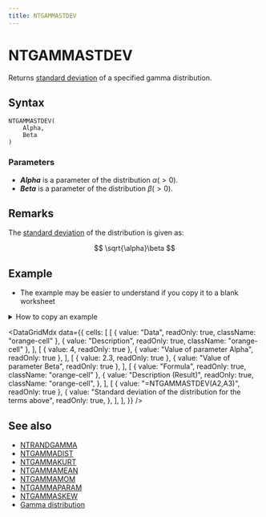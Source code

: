 ```yaml
---
title: NTGAMMASTDEV
---
```



# NTGAMMASTDEV

Returns [standard deviation](/docs/glossary#standard-deviation) of a specified gamma distribution.

## Syntax

```excel
NTGAMMASTDEV(
    Alpha,
    Beta
)
```

### Parameters

- **_Alpha_** is a parameter of the distribution $\alpha(>0)$.
- **_Beta_** is a parameter of the distribution $\beta(>0)$.

## Remarks

The [standard deviation](/docs/glossary#standard-deviation) of the distribution is given as:

$$
\sqrt{\alpha}\beta
$$

## Example

- The example may be easier to understand if you copy it to a blank worksheet

<details>
  <summary>How to copy an example</summary>

1.  Create a blank workbook or worksheet.
2.  Select the example in the Help topic.

    **Note**  Do not select the row or column headers.

    ![Selecting an example from Help](./../../assets/functions/HowToCopy.png)

    Selecting an example from Help

3.  Press CTRL+C.
4.  In the worksheet, select cell A1, and press CTRL+V.
5.  To switch between viewing the results and viewing the formulas that return the results, press CTRL+` (grave accent), or on the **Tools** menu, point to **Formula Auditing**, and then click **Formula Auditing Mode**.

</details>

<DataGridMdx
  data={{
    cells: [
      [
        { value: "Data", readOnly: true, className: "orange-cell" },
        { value: "Description", readOnly: true, className: "orange-cell" },
      ],
      [
        { value: 4, readOnly: true },
        { value: "Value of parameter Alpha", readOnly: true },
      ],
      [
        { value: 2.3, readOnly: true },
        { value: "Value of parameter Beta", readOnly: true },
      ],
      [
        { value: "Formula", readOnly: true, className: "orange-cell" },
        {
          value: "Description (Result)",
          readOnly: true,
          className: "orange-cell",
        },
      ],
      [
        { value: "=NTGAMMASTDEV(A2,A3)", readOnly: true },
        {
          value: "Standard deviation of the distribution for the terms above",
          readOnly: true,
        },
      ],
    ],
  }}
/>

## See also

- [NTRANDGAMMA](../01-random-numbers/01-single-series/06-ntrandgamma.mdx)
- [NTGAMMADIST](031-ntgammadist.mdx)
- [NTGAMMAKURT](033-ntgammakurt.mdx)
- [NTGAMMAMEAN](034-ntgammamean.mdx)
- [NTGAMMAMOM](035-ntgammamom.mdx)
- [NTGAMMAPARAM](036-ntgammaparam.mdx)
- [NTGAMMASKEW](037-ntgammaskew.mdx)
- [Gamma distribution](../../05-gallery-of-distributions/gamma-distribution.mdx)
